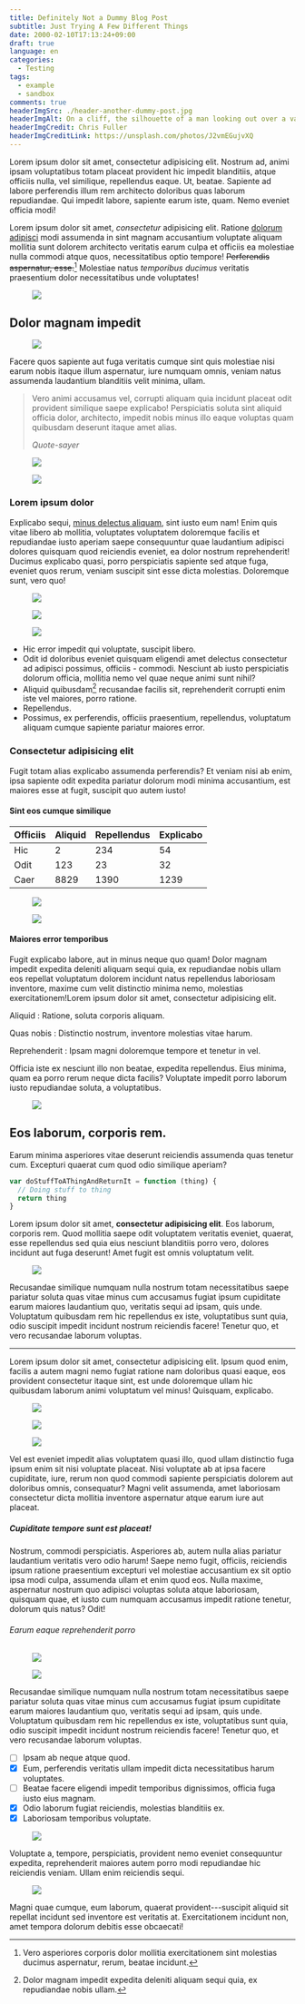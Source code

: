 ```yaml
---
title: Definitely Not a Dummy Blog Post
subtitle: Just Trying A Few Different Things
date: 2000-02-10T17:13:24+09:00
draft: true
language: en
categories:
  - Testing
tags:
  - example
  - sandbox
comments: true
headerImgSrc: ./header-another-dummy-post.jpg
headerImgAlt: On a cliff, the silhouette of a man looking out over a valley. Mountains in the distance.
headerImgCredit: Chris Fuller
headerImgCreditLink: https://unsplash.com/photos/J2vmEGujvXQ
---
```


<Lede>
  Lorem ipsum dolor sit amet, consectetur adipisicing elit. Nostrum ad, animi
  ipsam voluptatibus totam placeat provident hic impedit blanditiis, atque
  officiis nulla, vel similique, repellendus eaque. Ut, beatae. Sapiente ad
  labore perferendis illum rem architecto doloribus quas laborum repudiandae.
  Qui impedit labore, sapiente earum iste, quam. Nemo eveniet officia modi!
</Lede>

Lorem ipsum dolor sit amet, _consectetur_ adipisicing elit. Ratione [dolorum adipisci](https://lgrqvst.com "Lorem ipsum dolor sit amet") modi assumenda in sint magnam accusantium voluptate aliquam mollitia sunt dolorem architecto veritatis earum culpa et officiis ea molestiae nulla commodi atque quos, necessitatibus optio tempore! ~~Perferendis aspernatur, esse.~~[^1] Molestiae natus _temporibus ducimus_ veritatis praesentium dolor necessitatibus unde voluptates!

<figure class="align-default">
  <img src="http://via.placeholder.com/900x600?text=default" />
</figure>

## Dolor magnam impedit

<figure class="align-wide">
  <img src="http://via.placeholder.com/2000x400?text=wide" class="align-pop" />
</figure>

Facere quos sapiente aut fuga veritatis cumque sint quis molestiae nisi earum nobis itaque illum aspernatur, iure numquam omnis, veniam natus assumenda laudantium blanditiis velit minima, ullam.

> Vero animi accusamus vel, corrupti aliquam quia incidunt placeat odit provident similique saepe explicabo! Perspiciatis soluta sint aliquid officia dolor, architecto, impedit nobis minus illo eaque voluptas quam quibusdam deserunt itaque amet alias.
>
> <cite>Quote-sayer</cite>

<figure class="align-full">
  <img src="http://via.placeholder.com/2500x300?text=full" />
</figure>

<figure class="align-absolute-full">
  <img src="http://via.placeholder.com/2500x300?text=absolute-full" />
</figure>

### Lorem ipsum dolor

Explicabo sequi, [minus delectus aliquam](http://lgrqvst.com), sint iusto eum nam! Enim quis vitae libero ab mollitia, voluptates voluptatem doloremque facilis et repudiandae iusto aperiam saepe consequuntur quae laudantium adipisci dolores quisquam quod reiciendis eveniet, ea dolor nostrum reprehenderit! Ducimus explicabo quasi, porro perspiciatis sapiente sed atque fuga, eveniet quos rerum, veniam suscipit sint esse dicta molestias. Doloremque sunt, vero quo!

<figure class="align-left">
  <img src="http://via.placeholder.com/2000x400?text=left" />
</figure>

<figure class="align-left-half">
  <img src="http://via.placeholder.com/2000x400?text=left-half" />
</figure>

<figure class="align-right-half">
  <img src="http://via.placeholder.com/2000x400?text=right-half" />
</figure>

- Hic error impedit qui voluptate, suscipit libero.
- Odit id doloribus eveniet quisquam eligendi amet delectus consectetur ad adipisci possimus, officiis - commodi. Nesciunt ab iusto perspiciatis dolorum officia, mollitia nemo vel quae neque animi sunt nihil?
- Aliquid quibusdam[^2] recusandae facilis sit, reprehenderit corrupti enim iste vel maiores, porro ratione.
- Repellendus.
- Possimus, ex perferendis, officiis praesentium, repellendus, voluptatum aliquam cumque sapiente pariatur maiores error.

### Consectetur adipisicing elit

Fugit totam alias explicabo assumenda perferendis? Et veniam nisi ab enim, ipsa sapiente odit expedita pariatur dolorum modi minima accusantium, est maiores esse at fugit, suscipit quo autem iusto!

#### Sint eos cumque similique

| Officiis | Aliquid | Repellendus | Explicabo |
| -------- | ------- | ----------- | --------- |
| Hic      | 2       | 234         | 54        | 324 |
| Odit     | 123     | 23          | 32        | 124 |
| Caer     | 8829    | 1390        | 1239      | 12309 |

<figure class="align-left-half-wide">
  <img src="http://via.placeholder.com/2000x500?text=left-half-wide" />
</figure>

<figure class="align-right-half-wide">
  <img src="http://via.placeholder.com/2000x500?text=right-half-wide" />
</figure>

#### Maiores error temporibus

Fugit explicabo labore, aut in minus neque quo quam! Dolor magnam impedit expedita deleniti aliquam sequi quia, ex repudiandae nobis ullam eos repellat voluptatum dolorem incidunt natus repellendus laboriosam inventore, maxime cum velit distinctio minima nemo, molestias exercitationem!Lorem ipsum dolor sit amet, consectetur adipisicing elit.

Aliquid
: Ratione, soluta corporis aliquam.

Quas nobis
: Distinctio nostrum, inventore molestias vitae harum.

Reprehenderit
: Ipsam magni doloremque tempore et tenetur in vel.

Officia iste ex nesciunt illo non beatae, expedita repellendus. Eius minima, quam ea porro rerum neque dicta facilis? Voluptate impedit porro laborum iusto repudiandae soluta, a voluptatibus.

<figure class="align-right-wide">
  <img src="http://via.placeholder.com/1900x550?text=right-wide" />
</figure>

## Eos laborum, corporis rem.

Earum minima asperiores vitae deserunt reiciendis assumenda quas tenetur cum. Excepturi quaerat cum quod odio similique aperiam?

```javascript
var doStuffToAThingAndReturnIt = function (thing) {
  // Doing stuff to thing
  return thing
}
```

Lorem ipsum dolor sit amet, **consectetur adipisicing elit**. Eos laborum, corporis rem. Quod mollitia saepe odit voluptatem veritatis eveniet, quaerat, esse repellendus sed quia eius nesciunt blanditiis porro vero, dolores incidunt aut fuga deserunt! Amet fugit est omnis voluptatum velit.

<figure class="align-right-pop">
  <img src="http://via.placeholder.com/1500x700?text=right-pop" />
</figure>

Recusandae similique numquam nulla nostrum totam necessitatibus saepe pariatur soluta quas vitae minus cum accusamus fugiat ipsum cupiditate earum maiores laudantium quo, veritatis sequi ad ipsam, quis unde. Voluptatum quibusdam rem hic repellendus ex iste, voluptatibus sunt quia, odio suscipit impedit incidunt nostrum reiciendis facere! Tenetur quo, et vero recusandae laborum voluptas.

---

Lorem ipsum dolor sit amet, consectetur adipisicing elit. Ipsum quod enim, facilis a autem magni nemo fugiat ratione nam doloribus quasi eaque, eos provident consectetur itaque sint, est unde doloremque ullam hic quibusdam laborum animi voluptatum vel minus! Quisquam, explicabo.

<figure>
  <img src="http://via.placeholder.com/900x300?text=default" />
</figure>

<figure>
  <img src="http://via.placeholder.com/900x300?text=default" />
</figure>

<figure>
  <img src="http://via.placeholder.com/900x300?text=default" />
</figure>

Vel est eveniet impedit alias voluptatem quasi illo, quod ullam distinctio fuga ipsum enim sit nisi voluptate placeat. Nisi voluptate ab at ipsa facere cupiditate, iure, rerum non quod commodi sapiente perspiciatis dolorem aut doloribus omnis, consequatur? Magni velit assumenda, amet laboriosam consectetur dicta mollitia inventore aspernatur atque earum iure aut placeat.

##### Cupiditate tempore sunt est placeat!

Nostrum, commodi perspiciatis. Asperiores ab, autem nulla alias pariatur laudantium veritatis vero odio harum! Saepe nemo fugit, officiis, reiciendis ipsum ratione praesentium excepturi vel molestiae accusantium ex sit optio ipsa modi culpa, assumenda ullam et enim quod eos. Nulla maxime, aspernatur nostrum quo adipisci voluptas soluta atque laboriosam, quisquam quae, et iusto cum numquam accusamus impedit ratione tenetur, dolorum quis natus? Odit!

###### Earum eaque reprehenderit porro

<figure>
  <img src="http://via.placeholder.com/1000x400?text=default" />
</figure>

<figure>
  <img src="http://via.placeholder.com/1000x400?text=default" />
</figure>

Recusandae similique numquam nulla nostrum totam necessitatibus saepe pariatur soluta quas vitae minus cum accusamus fugiat ipsum cupiditate earum maiores laudantium quo, veritatis sequi ad ipsam, quis unde. Voluptatum quibusdam rem hic repellendus ex iste, voluptatibus sunt quia, odio suscipit impedit incidunt nostrum reiciendis facere! Tenetur quo, et vero recusandae laborum voluptas.

- [ ] Ipsam ab neque atque quod.
- [x] Eum, perferendis veritatis ullam impedit dicta necessitatibus harum voluptates.
- [ ] Beatae facere eligendi impedit temporibus dignissimos, officia fuga iusto eius magnam.
- [x] Odio laborum fugiat reiciendis, molestias blanditiis ex.
- [x] Laboriosam temporibus voluptate.

<figure>
  <img src="http://via.placeholder.com/2000x400?text=default" />
</figure>

Voluptate a, tempore, perspiciatis, provident nemo eveniet consequuntur expedita, reprehenderit maiores autem porro modi repudiandae hic reiciendis veniam. Ullam enim reiciendis sequi.

<figure>
  <img src="http://via.placeholder.com/1000x400?text=default" />
</figure>

Magni quae cumque, eum laborum, quaerat provident---suscipit aliquid sit repellat incidunt sed inventore est veritatis at. Exercitationem incidunt non, amet tempora dolorum debitis esse obcaecati!

[^1]: Vero asperiores corporis dolor mollitia exercitationem sint molestias ducimus aspernatur, rerum, beatae incidunt.
[^2]: Dolor magnam impedit expedita deleniti aliquam sequi quia, ex repudiandae nobis ullam.
